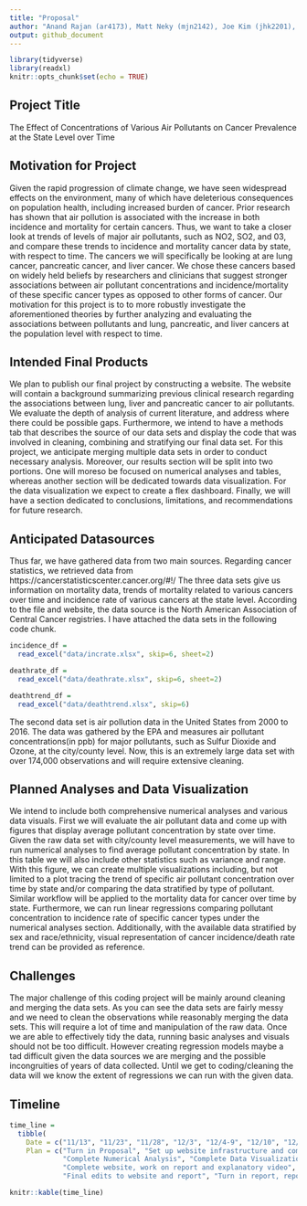 ```yaml
---
title: "Proposal"
author: "Anand Rajan (ar4173), Matt Neky (mjn2142), Joe Kim (jhk2201), Alyssa Watson (aw3253), Yoo Rim Oh (yo2336)"
output: github_document
---
```


```r
library(tidyverse)
library(readxl)
knitr::opts_chunk$set(echo = TRUE)
```

## Project Title

The Effect of Concentrations of Various Air Pollutants on Cancer Prevalence at the State Level over Time

## Motivation for Project

Given the rapid progression of climate change, we have seen widespread effects on the environment, many of which have deleterious consequences on population health, including increased burden of cancer. Prior research has shown that air pollution is associated with the increase in both incidence and mortality for certain cancers.  Thus, we want to take a closer look at trends of levels of major air pollutants, such as NO2, SO2, and 03, and compare these trends to incidence and mortality cancer data by state, with respect to time. The cancers we will specifically be looking at are lung cancer, pancreatic cancer, and liver cancer. We chose these cancers based on widely held beliefs by researchers and clinicians that suggest stronger associations between air pollutant concentrations and incidence/mortality of these specific cancer types as opposed to other forms of cancer. Our motivation for this project is to to more robustly investigate the aforementioned theories by further analyzing and evaluating the associations between pollutants and lung, pancreatic, and liver cancers at the population level with respect to time. 

## Intended Final Products

We plan to publish our final project by constructing a website. The website will contain a background summarizing previous clinical research regarding the associations between lung, liver and pancreatic cancer to air pollutants. We evaluate the depth of analysis of current literature, and address where there could be possible gaps. Furthermore, we intend to have a methods tab that describes the source of our data sets and display the code that was involved in cleaning, combining and stratifying our final data set. For this project, we anticipate merging multiple data sets in order to conduct necessary analysis. Moreover, our results section will be split into two portions. One will moreso be focused on numerical analyses and tables, whereas another section will be dedicated towards data visualization. For the data visualization we expect to create a flex dashboard. Finally, we will have a section dedicated to conclusions, limitations, and recommendations for future research.


## Anticipated Datasources

Thus far, we have gathered data from two main sources. Regarding cancer statistics, we retrieved data from https://cancerstatisticscenter.cancer.org/#!/ The three data sets give us information on mortality data, trends of mortality related to various cancers over time and incidence rate of various cancers at the state level. According to the file and website, the data source is the North American Association of Central Cancer registries. I have attached the data sets in the following code chunk.

```r
incidence_df = 
  read_excel("data/incrate.xlsx", skip=6, sheet=2)

deathrate_df = 
  read_excel("data/deathrate.xlsx", skip=6, sheet=2)

deathtrend_df = 
  read_excel("data/deathtrend.xlsx", skip=6)

```

The second data set is air pollution data in the United States from 2000 to 2016. The data was gathered by the EPA and measures air pollutant concentrations(in ppb) for major pollutants, such as Sulfur Dioxide and Ozone, at the city/county level. Now, this is an extremely large data set with over 174,000 observations and will require extensive cleaning. 


## Planned Analyses and Data Visualization

We intend to include both comprehensive numerical analyses and various data visuals. First we will evaluate the air pollutant data and come up with figures that display average pollutant concentration by state over time. Given the raw data set with city/county level measurements, we will have to run numerical analyses to find average pollutant concentration by state. In this table we will also include other statistics such as variance and range. With this figure, we can create multiple visualizations including, but not limited to a plot tracing the trend of specific air pollutant concentration over time by state and/or comparing the data stratified by type of pollutant. Similar workflow will be applied to the mortality data for cancer over time by state. Furthermore, we can run linear regressions comparing pollutant concentration to incidence rate of specific cancer types under the numerical analyses section. Additionally, with the available data stratified by sex and race/ethnicity, visual representation of cancer incidence/death rate trend can be provided as reference.


## Challenges

The major challenge of this coding project will be mainly around cleaning and merging the data sets. As you can see the data sets are fairly messy and we need to clean the observations while reasonably merging the data sets. This will require a lot of time and manipulation of the raw data. Once we are able to effectively tidy the data, running basic analyses and visuals should not be too difficult. However creating regression models maybe a tad difficult given the data sources we are merging and the possible incongruities of years of data collected. Until we get to coding/cleaning the data will we know the extent of regressions we can run with the given data.


## Timeline

```r
time_line =
  tibble(
    Date = c("11/13", "11/23", "11/28", "12/3", "12/4-9", "12/10", "12/11"),
    Plan = c("Turn in Proposal", "Set up website infrastructure and complete data cleaning", 
             "Complete Numerical Analysis", "Complete Data Visualization", 
             "Complete website, work on report and explanatory video",
             "Final edits to website and report", "Turn in report, repo/website, and video"))

```

```r
knitr::kable(time_line)
```

